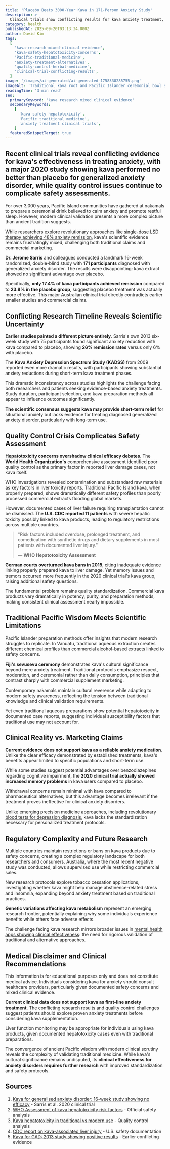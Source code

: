 ```yaml
---
title: 'Placebo Beats 3000-Year Kava in 171-Person Anxiety Study'
description: >-
  Clinical trials show conflicting results for kava anxiety treatment, with quality control and safety concerns challenging traditional Pacific Islander medicinal practices.
category: health
publishedAt: 2025-09-20T03:13:34.000Z
author: David Kim
tags:
  [
    'kava-research-mixed-clinical-evidence',
    'kava-safety-hepatotoxicity-concerns',
    'Pacific-traditional-medicine',
    'anxiety-treatment-alternatives',
    'quality-control-herbal-medicine',
    'clinical-trial-conflicting-results',
  ]
image: '/images/ai-generated/ai-generated-1758338285755.png'
imageAlt: 'Traditional kava root and Pacific Islander ceremonial bowl showcasing clinical research into ancient anxiety remedies'
readingTime: '3 min read'
seo:
  primaryKeyword: 'kava research mixed clinical evidence'
  secondaryKeywords:
    [
      'kava safety hepatotoxicity',
      'Pacific traditional medicine',
      'anxiety treatment clinical trials',
    ]
  featuredSnippetTarget: true
---
```


## Recent clinical trials reveal conflicting evidence for kava's effectiveness in treating anxiety, with a major 2020 study showing **kava performed no better than placebo** for generalized anxiety disorder, while quality control issues continue to complicate safety assessments.

For over 3,000 years, Pacific Island communities have gathered at nakamals to prepare a ceremonial drink believed to calm anxiety and promote restful sleep. However, modern clinical validation presents a more complex picture than ancient tradition suggests.

While researchers explore revolutionary approaches like [single-dose LSD therapy achieving 48% anxiety remission](/psychology/single-dose-lsd-anxiety-treatment-breakthrough-2025), kava's scientific evidence remains frustratingly mixed, challenging both traditional claims and commercial marketing.

**Dr. Jerome Sarris** and colleagues conducted a landmark 16-week randomized, double-blind study with **171 participants** diagnosed with generalized anxiety disorder. The results were disappointing: kava extract showed no significant advantage over placebo.

Specifically, **only 17.4% of kava participants achieved remission** compared to **23.8% in the placebo group**, suggesting placebo treatment was actually more effective. This major Australian clinical trial directly contradicts earlier smaller studies and commercial claims.

## Conflicting Research Timeline Reveals Scientific Uncertainty

**Earlier studies painted a different picture entirely**. Sarris's own 2013 six-week study with 75 participants found significant anxiety reduction with kava compared to placebo, showing **26% remission rates** versus only 6% with placebo.

The **Kava Anxiety Depression Spectrum Study (KADSS)** from 2009 reported even more dramatic results, with participants showing substantial anxiety reductions during short-term kava treatment phases.

This dramatic inconsistency across studies highlights the challenge facing both researchers and patients seeking evidence-based anxiety treatments. Study duration, participant selection, and kava preparation methods all appear to influence outcomes significantly.

**The scientific consensus suggests kava may provide short-term relief** for situational anxiety but lacks evidence for treating diagnosed generalized anxiety disorder, particularly with long-term use.

## Quality Control Crisis Complicates Safety Assessment

**Hepatotoxicity concerns overshadow clinical efficacy debates**. The **World Health Organization's** comprehensive assessment identified poor quality control as the primary factor in reported liver damage cases, not kava itself.

WHO investigations revealed contamination and substandard raw materials as key factors in liver toxicity reports. Traditional Pacific Island kava, when properly prepared, shows dramatically different safety profiles than poorly processed commercial extracts flooding global markets.

However, documented cases of liver failure requiring transplantation cannot be dismissed. The **U.S. CDC reported 11 patients** with severe hepatic toxicity possibly linked to kava products, leading to regulatory restrictions across multiple countries.

> "Risk factors included overdose, prolonged treatment, and comedication with synthetic drugs and dietary supplements in most patients with documented liver injury."
>
> — **WHO Hepatotoxicity Assessment**

**German courts overturned kava bans in 2015**, citing inadequate evidence linking properly prepared kava to liver damage. Yet memory issues and tremors occurred more frequently in the 2020 clinical trial's kava group, raising additional safety questions.

The fundamental problem remains quality standardization. Commercial kava products vary dramatically in potency, purity, and preparation methods, making consistent clinical assessment nearly impossible.

## Traditional Pacific Wisdom Meets Scientific Limitations

Pacific Islander preparation methods offer insights that modern research struggles to replicate. In Vanuatu, traditional aqueous extraction creates different chemical profiles than commercial alcohol-based extracts linked to safety concerns.

**Fiji's sevusevu ceremony** demonstrates kava's cultural significance beyond mere anxiety treatment. Traditional protocols emphasize respect, moderation, and ceremonial rather than daily consumption, principles that contrast sharply with commercial supplement marketing.

Contemporary nakamals maintain cultural reverence while adapting to modern safety awareness, reflecting the tension between traditional knowledge and clinical validation requirements.

Yet even traditional aqueous preparations show potential hepatotoxicity in documented case reports, suggesting individual susceptibility factors that traditional use may not account for.

## Clinical Reality vs. Marketing Claims

**Current evidence does not support kava as a reliable anxiety medication**. Unlike the clear efficacy demonstrated by established treatments, kava's benefits appear limited to specific populations and short-term use.

While some studies suggest potential advantages over benzodiazepines regarding cognitive impairment, the **2020 clinical trial actually showed increased memory problems** in kava users compared to placebo.

Withdrawal concerns remain minimal with kava compared to pharmaceutical alternatives, but this advantage becomes irrelevant if the treatment proves ineffective for clinical anxiety disorders.

Unlike emerging precision medicine approaches, including [revolutionary blood tests for depression diagnosis](/psychology/revolutionary-blood-test-depression-biomarkers), kava lacks the standardization necessary for personalized treatment protocols.

## Regulatory Complexity and Future Research

Multiple countries maintain restrictions or bans on kava products due to safety concerns, creating a complex regulatory landscape for both researchers and consumers. Australia, where the most recent negative study was conducted, allows supervised use while restricting commercial sales.

New research protocols explore tobacco cessation applications, investigating whether kava might help manage abstinence-related stress and insomnia, expanding beyond anxiety treatment based on traditional practices.

**Genetic variations affecting kava metabolism** represent an emerging research frontier, potentially explaining why some individuals experience benefits while others face adverse effects.

The challenge facing kava research mirrors broader issues in [mental health apps showing clinical effectiveness](/health/mental-health-apps-show-clinical-results): the need for rigorous validation of traditional and alternative approaches.

## Medical Disclaimer and Clinical Recommendations

This information is for educational purposes only and does not constitute medical advice. Individuals considering kava for anxiety should consult healthcare providers, particularly given documented safety concerns and mixed clinical evidence.

**Current clinical data does not support kava as first-line anxiety treatment**. The conflicting research results and quality control challenges suggest patients should explore proven anxiety treatments before considering kava supplementation.

Liver function monitoring may be appropriate for individuals using kava products, given documented hepatotoxicity cases even with traditional preparations.

The convergence of ancient Pacific wisdom with modern clinical scrutiny reveals the complexity of validating traditional medicine. While kava's cultural significance remains undisputed, its **clinical effectiveness for anxiety disorders requires further research** with improved standardization and safety protocols.

## Sources

1. [Kava for generalised anxiety disorder: 16-week study showing no efficacy](https://pubmed.ncbi.nlm.nih.gov/31813230/) - Sarris et al. 2020 clinical trial
2. [WHO Assessment of kava hepatotoxicity risk factors](https://iris.who.int/bitstream/handle/10665/43630/9789241595261_eng.pdf) - Official safety analysis
3. [Kava hepatotoxicity in traditional vs modern use](https://pmc.ncbi.nlm.nih.gov/articles/PMC3269575/) - Quality control analysis
4. [CDC report on kava-associated liver injury](https://www.cdc.gov/mmwr/preview/mmwrhtml/mm5147a1.htm) - U.S. safety documentation
5. [Kava for GAD: 2013 study showing positive results](https://pubmed.ncbi.nlm.nih.gov/23635869/) - Earlier conflicting evidence
